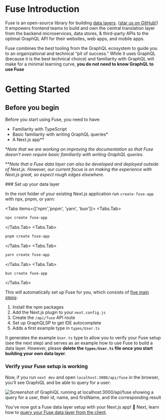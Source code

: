 
# Fuse Introduction

Fuse is an open-source library for building [data layers](/docs/data-layers). ([star us on GitHub!](https://github.com/StellateHQ/fuse.js)) It empowers frontend teams to build and own the central translation layer from the backend microservices, data stores, & third-party APIs to the optimal GraphQL API for their websites, web apps, and mobile apps.

Fuse combines the best tooling from the GraphQL ecosystem to guide you to an organizational and technical “pit of success.” While it uses GraphQL (because it is the best technical choice) and familiarity with GraphQL will make for a minimal learning curve, **you do not need to know GraphQL to use Fuse**

# Getting Started

## Before you begin

Before you start using Fuse, you need to have:

- Familiarity with TypeScript
- Basic familiarity with writing GraphQL queries*
- A Next.js app**

\**Note that we are working on improving the documentation so that Fuse doesn't even require basic familiarity with writing GraphQL queries.*

\*\**Note that a Fuse data layer can also be developed and deployed outside of Next.js. However, our current focus is on making the experience with Next.js great, so expect rough edges elsewhere.*

<Steps>
### Set up your data layer

In the root folder of your existing Next.js application run `create-fuse-app` with npx, pnpm, or yarn:

<Tabs items={['npm','pnpm',  'yarn', 'bun']}>
  <Tabs.Tab>
  
```sh
npx create fuse-app
```
  </Tabs.Tab>
  <Tabs.Tab>
  
```sh
pnpm create fuse-app
```
  </Tabs.Tab>
  <Tabs.Tab>
  
```sh
yarn create fuse-app
```
  </Tabs.Tab>
  <Tabs.Tab>
  
```sh
bun create fuse-app
```
  </Tabs.Tab>
</Tabs>

This will automatically set up Fuse for you, which consists of [five main steps](/docs/setting-fuse-up-manually):

1. Install the npm packages
2. Add the Next.js plugin to your `next.config.js`
3. Create the `/api/fuse` API route
4. Set up GraphQLSP to get IDE autocomplete
5. Adds a first example type in `types/User.ts`

It generates the example `User.ts` type to allow you to verify your Fuse setup (see the next step) and serves as an example how to use Fuse to build a data layer. However, please **delete the `types/User.ts` file once you start building your own data layer**.

### Verify your Fuse setup is working

Now, if you run `next dev` and open `localhost:3000/api/fuse` in the browser, you'll see GraphiQL and be able to query for a user:

![Screenshot of GraphiQL running at localhost:3000/api/fuse showing a query for a user, their id, name, and firstName, and the corresponding result](https://gist.github.com/assets/7525670/6c0d9a7a-901e-4e65-aaad-8f66081afbef)

</Steps>

You've now got a Fuse data layer setup with your Next.js app! 🎉 Next, learn how to [query your Fuse data layer from the client](/docs/basics/client).
